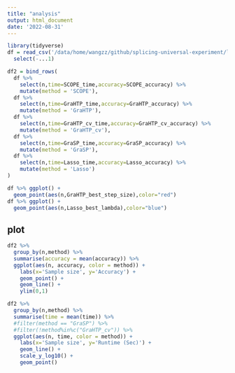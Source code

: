 ```yaml
---
title: "analysis"
output: html_document
date: '2022-08-31'
---
```


```r
library(tidyverse)
df = read_csv('/data/home/wangzz/github/splicing-universal-experiment/logistic_experiment.csv') %>% 
  select(-...1)
```

```r
df2 = bind_rows(
  df %>% 
    select(n,time=SCOPE_time,accuracy=SCOPE_accuracy) %>% 
    mutate(method = 'SCOPE'),
  df %>% 
    select(n,time=GraHTP_time,accuracy=GraHTP_accuracy) %>% 
    mutate(method = 'GraHTP'),
  df %>% 
    select(n,time=GraHTP_cv_time,accuracy=GraHTP_cv_accuracy) %>% 
    mutate(method = 'GraHTP_cv'),
  df %>% 
    select(n,time=GraSP_time,accuracy=GraSP_accuracy) %>% 
    mutate(method = 'GraSP'),
  df %>% 
    select(n,time=Lasso_time,accuracy=Lasso_accuracy) %>% 
    mutate(method = 'Lasso')
)
```


```r
df %>% ggplot() +
  geom_point(aes(n,GraHTP_best_step_size),color="red") 
df %>% ggplot() +
  geom_point(aes(n,Lasso_best_lambda),color="blue")
```

## plot


```r
df2 %>% 
  group_by(n,method) %>% 
  summarise(accuracy = mean(accuracy)) %>% 
  ggplot(aes(n, accuracy, color = method)) +
    labs(x='Sample size', y='Accuracy') +
    geom_point() +
    geom_line() + 
    ylim(0,1)
```

```r
df2 %>% 
  group_by(n,method) %>% 
  summarise(time = mean(time)) %>% 
  #filter(method == "GraSP") %>% 
  #filter(!method%in%c("GraHTP_cv")) %>% 
  ggplot(aes(n, time, color = method)) +
    labs(x='Sample size', y='Runtime (Sec)') +
    geom_line() +
    scale_y_log10() +
    geom_point() 
  
```

